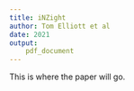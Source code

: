 ```yaml
---
title: iNZight
author: Tom Elliott et al
date: 2021
output:
    pdf_document
---
```


This is where the paper will go.
